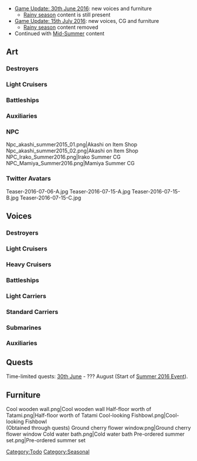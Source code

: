 *[[Thread:453608|Game Update: 30th June 2016]]: new voices and furniture
**[[Seasonal/Rainy_Season_2016|Rainy season]] content is still present
*[[Thread:455284|Game Update: 15th July 2016]]: new voices, CG and furniture
**[[Seasonal/Rainy_Season_2016|Rainy season]] content removed
*Continued with [[Seasonal/Mid-Summer 2016|Mid-Summer]] content

==Art==
{{SeasonalTOC|art=x|Akebono|Oboro|Sazanami|Ushio|Shiratsuyu|Murasame|Yuudachi|Shigure|Kazagumo|Okinami|Tenryuu|Tatsuta|Isuzu|Littorio|Fusou|Yamashiro|Akashi|Irako|Mamiya}}
===Destroyers===
{{SeasonalGallery|Akebono/Summer 2016|Oboro/Summer 2016|Oboro/Kai Summer 2016|Sazanami/Summer|Ushio/Summer|Ushio/Kai Ni Summer|Shiratsuyu/Kai Summer|Murasame/Kai Summer|Yuudachi/Kai Ni Summer|Shigure/Kai Ni Summer|Kazagumo/Summer|Okinami/Summer}}
===Light Cruisers===
{{SeasonalGallery|Tenryuu/Summer|Tatsuta/Summer|Isuzu/Summer}}
===Battleships===
{{SeasonalGallery|Littorio/Summer|Italia/Summer|Fusou/Summer|Yamashiro/Summer}}
===Auxiliaries===
{{SeasonalGallery|Akashi/Kai Summer}}
===NPC===
<gallery spacing="small" bordercolor="transparent" captionalign="center" hideaddbutton="true">
Npc_akashi_summer2015_01.png|Akashi on Item Shop
Npc_akashi_summer2015_02.png|Akashi on Item Shop
NPC_Irako_Summer2016.png|Irako Summer CG
NPC_Mamiya_Summer2016.png|Mamiya Summer CG
</gallery>
===Twitter Avatars===
<gallery spacing="small" bordercolor="transparent" captionalign="center" hideaddbutton="true">
Teaser-2016-07-06-A.jpg
Teaser-2016-07-15-A.jpg
Teaser-2016-07-15-B.jpg
Teaser-2016-07-15-C.jpg
</gallery>

==Voices==
{{SeasonalTOC|Kisaragi|Shirayuki|Oboro|Akebono|Sazanami|Ushio|Shigure|Murasame|Yuudachi|Kagerou|Shiranui|Hatsukaze|Tokitsukaze|Maikaze|Takanami|Mutsuki|Satsuki|Fumizuki|Nagatsuki|Kikuzuki|Mikazuki|Mochizuki|Shiratsuyu|Michishio|Arashio|Arare|Kasumi|Akigumo|Amatsukaze|Teruzuki|Hatsuzuki|Okinami|Kazagumo|Arashi|Hagikaze|Oyashio|Umikaze|Kawakaze|Ooi|Tatsuta|Yura|Kinu|Abukuma|Sendai|Naka|Yuubari|Furutaka|Kako|Nachi|Ashigara|Choukai|Suzuya|Kumano|Tone|Chikuma|Aoba|Takao|Atago|Mikuma|Kinugasa|Zara|Pola|Nagato|Mutsu|Hyuuga|Fusou|Yamashiro|Littorio|Roma|Musashi|Shouhou|Ryuujou|Chitose|Chiyoda|Zuihou|Akagi|Kaga|Shoukaku|Zuikaku|Ro-500|I-19|I-8|Katori|Akitsushima|Akashi|Kashima|Taigei|Mizuho|Destroyers=x|Light Cruisers=x|Battleships=x|Auxiliaries=x}}
===Destroyers===
{{SeasonalQuotes|
{{SeasonalQuotesInclude|Early Summer 2015|Destroyers}}
{{SeasonalQuotesNew}}
{{SeasonalQuote|Mutsuki
|ja = およよ？今年ももうすぐ夏かにゃ？如月ちゃん、今年の夏のお休みは、どうするにゃ？睦月はねぇ、睦月はねぇ～
|en = Oyoyo? It's going to be summer soon for this year as well-nya? Kisaragi-chan, what are you planning to do for this year's summer break-nya? Mutsuki, you see, Mutsuki's gonna~
}}
{{SeasonalQuote|Satsuki
|ja = 少し暑くなってきたね、司令官！ボク、冷たいもの持ってくるよ！
|en = It sure is getting a little hot here isn't it, Commander! I'll bring over something cold!
}}
{{SeasonalQuote|Fumizuki
|ja = しれ～か～ん、喉乾かな～い？あたしぃ、麦茶持ってくるね～。飲むでしょ？
|en = Com~man~der, aren't you thirs~ty? I'll bring over some barley tea, 'kay~. You'll drink it, yeah?
|line = Secretary 2
}}
{{SeasonalQuote|Nagatsuki
|ja = すまん司令官、この季節は苦手なんだ。どうしてって…ぅぅ、どうしてだろうな
|en = Sorry, Commander. I'm not good with this particular season. "Why", you asked...? Uugh, I wonder why indeed.
|note = Nagatsuki sank in battle on July 7th 1943
}}
{{SeasonalQuote|Kikuzuki
|ja = 暑いな…もうすぐ夏か。また、夏が来るのだな…
|en = It sure is hot... guess it'll be summer soon. Yet again, summer has arrived, hasn't it...
}}
{{SeasonalQuote|Mikazuki
|ja = 司令官、大変！夏が近づいてきてしまいました…三日月、用心して参ります！
|en = Commander, bad news! Summer is approaching... Mikazuki, shall go and be on the lookout!
}}
{{SeasonalQuote|Mochizuki
|ja = あぁ～…なんかあっちくなってきたなぁ～、かったりぃ…アイス無かったかなぁ～、アイスぅ…
|en = Aaah~... somehow it sure is getting hot here~ how tiresome... Don't we have any ice cream around~? Any ice cream at all...
}}
{{SeasonalQuote|Shiratsuyu
|ja = 今年も一番最初に、水着で白浜に突撃だあ！白露型、私についてきて！
|en = This year too, I'll be the first to hit the beach in our swimsuit! Shiratsuyu-class, follow me!
|line = Secretary 2
}}
{{SeasonalQuote|Michishio
|ja = 少しずつ暑くなってきた…今年ももうすぐ夏かあ…え？水着？はあ！？そんなのいらないでしょ！？何言ってんの！？
|en = It's slowly getting hotter and hotter... guess it'll soon be summer for this year as well... Eh? Swimsuit? Huh!? Of course I wouldn't need something like that! What are you trying to say!?
}}
{{SeasonalQuote|Arashio
|ja = うふふふふ！少しずーつ暑くなってきわねえ～…今年も夏が来るのね～夏よ～！うふふふ！楽しみねえ～！
|en = Ufufufufu! It sure is slowly getting hotter and hotter~... Summer has arrived this year too, hasn't it~ Summer~! Ufufufu! I'm looking forward to it~!
}}
{{SeasonalQuote|Arare
|ja = ああ…少し、暑い…です…もうすぐ、夏ですね…司令官…あ…なんでも…ないです。
|en = Aaah... It's a little... hot... It'll soon be summer, isn't it... Commander... Ah... It's... nothing.
}}
{{SeasonalQuote|Kasumi
|ja = 何？清霜、水着買うの？フーン。まあ、いいんじゃない？着てみれば？…え？私？…私はいいわよそんなの…ええ！？いらないって！
|en = What is it? Are you going to buy a swimsuit, Kiyoshimo? Huh... Well, doesn't that look just fine? Why don't you try it out? ...Eh, me? ...Something like that, I'm fine without it... Eeeh!? I said I don't need one, didn't I!
}}
{{SeasonalQuote|Akigumo
|ja = ほほう、夏がそろそろ来ますね～。何ですか皆さん？水着の準備などなさってるようで～はかどりますね～！酒保で画材補充しなきゃ！
|en = Hohou, summer is soon upon us, isn't it~. What's wrong, everyone? Preparing your swimsuits and all, sure seems like you guys are making some progress~! Guess I have to stock up on my drawing materials at the base exchange!
|note = Preparing for summer Comiket
}}
{{SeasonalQuote|Amatsukaze
|ja = うーん…風がないと熱いわね。もうすぐ夏かあ…え！？水着！？着ないわよ！
|en = Hmmm... It sure is hot without the wind, isn't it. So it'll be summer soon... Eh!? Swimsuits!? I'm not going to wear one!
}}
{{SeasonalQuote|Teruzuki
|ja = 秋月姉、もうすぐ夏だよ！新しい水着買いに行こう！え？それ！？それをまた着るのはどうかな、さすがに…
|en = Akizuki-nee, it'll be summer soon! Let's go buy some new swimsuits! Eh? That's...!? I'm not so sure about wearing that again, I mean...
}}
{{SeasonalQuote|Hatsuzuki
|ja = もうすぐ夏かあ…僕の名前の意味は知ってるか？うん、そうだ！だからどうということもないが、な。
|en = So it'll be summer soon... Do you know the meaning behind my name? Yes, that's right! Still, it's nothing really special, yeah.
|note = 'Hatsuzuki' means the new moon during the eighth month of the year in the lunar calendar.
}}
{{SeasonalQuote|Okinami
|ja = 少し、暑くなってきましたね、司令官。え？水着ですか？あ、そういうのは沖波は…え？そんな…そ、そうですか？
|en = It's getting... a little hotter here hasn't it, Commander. Eh? A swimsuit, is it? Ah, that kind of thing, Okinami doesn't really... Eh? That's... I-Is that so?
|ja2 = 司令官があまりにも強くおっしゃるので、あの、買ってみたんです、水着。どうでしょう。あの、あ、あまり見ないでください。
|en2 = Since the Commander strongly suggested it, I, um, tried to buy it, a swimsuit. How do I look? Um, p-please don't look at it that much.
|line2 = Secretary 2
}}
{{SeasonalQuote|Kazagumo
|ja = 暑くなってきたぁ。十駆のみんな今年は水着どうするんだろう？私どうしよう。
|en = It sure is getting hot~. I wonder what the rest of DesDiv10 will do with their swimsuits this year. What should I do...?
|ja2 = 買っちゃったぁ。ちょーと恥ずかしいけど、夏だから、いいよね？あ、秋雲、何描いてんの！？見せて！こらぁ！
|en2 = I-I bought it. It's a li~ttle embarrassing, but since it's summer and all, it's fine, right? Ah, Akigumo, just what are you drawing!? Show that to me! Heeey!
|line2 = Secretary 2
}}
{{SeasonalQuote|Arashi
|ja = おぉ、舞なんか元気だな。え？のわっちと水着買いにいくの？フーン。
|en = Ooh, Mai, somehow you sure look pretty energetic. Eh? You're going to buy swimsuits with Nowa-cchi? Huh...
|note = Referring to Maikaze
}}
{{SeasonalQuote|Hagikaze
|ja = 舞風、新しい水着買いに行くんだ。野分と？私も嵐と…いや、興味ないかな…
|en = Maikaze, you're off to buy swimsuits? Together with Nowaki? Maybe I should go with Arashi too... No, she might not interested...
}}
{{SeasonalQuote|Oyashio
|ja = 黒潮さん、それどうしたの？え？水着？何のためですか？海？海には毎日行っていますが？司令に？見せる？どうしてですか？え？ええ？
|en = Kuroshio-san, what's with that? Eh? A swimsuit? What is it for? The sea? But don't we go to the sea everyday? Show it? To the Commander? Why would you? Eh? Eeh?
}}
{{SeasonalQuote|Umikaze
|ja = 少し暑くなってきましたね。提督、もうすぐ今年も夏が来るのですね。今年の水着どうしよう。新調しようかしら。
|en = It sure is getting a little hotter. Admiral, it'll be summer soon this year too, isn't it. What should I do for this year's swimsuit...? Should I go with a new one?
}}
{{SeasonalQuote|Kawakaze
|ja = うんぁぁぁ…暑くなってきたね～。こりゃたまらん。水着かなんかで涼しくいきたいね。ああ、いいんだっけ？鎮守府、水着でも？
|en = Hnnaaa... it sure is getting hot here~. I can't stand this. I wanna cool down with a swimsuit or something. Aah wait, was it fine again? For us to wear swimsuit in the base?
}}
}}
===Light Cruisers===
{{SeasonalQuotes|
{{SeasonalQuotesInclude|Early Summer 2015|Light Cruisers}}
}}
===Heavy Cruisers===
{{SeasonalQuotes|
{{SeasonalQuotesInclude|Early Summer 2015|Heavy Cruisers}}
{{SeasonalQuotesNew}}
{{SeasonalQuote|Aoba
|ja = だんだん、暑くなってきましたね。今年も夏がくるんですね。この季節は少ぉし、呉の最後の夏を思い出しますね。
|en = It's getting hotter and hotter. So summer is coming this year again. This season reminds me a little about the last summer at Kure.
|note = Aoba met the end of the war in August in the Kure naval base.
}}
{{SeasonalQuote|Takao
|ja = ふんぬぬぬ…もうすぐ夏が来るのね。え？そうね、少し、ダイエットしようかしら。うふんぬぬ。
|en = Hgnnn... Summer is coming soon. Eh? Yes, I should diet a bit. Hgnnn...
}}
{{SeasonalQuote|Atago
|ja = あらぁ、高雄。夏に向けてダイエットを始めたの？大変ね～。私？私は必要ないわ。
|en = Oh my, Takao. You started dieting for the summer? It must be hard. Me? I don't need to.
}}
{{SeasonalQuote|Mikuma
|ja = もがみんは、今年の夏は、水着どうするのかしら？おニューのお揃い着たいなぁ。
|en = I wonder what Mogamin is going to do for her swimsuit this year? I want to have new matching swimsuits.
}}
{{SeasonalQuote|Kinugasa
|ja = 青葉、少し暑くなってきたね。もうすぐ夏が来るのか…え？水着？うーんどうしようかな？うーん。
|en = Aoba, it's getting hotter. Soon summer is coming huh... eh? swimsuit? hmmm what should I do? Hmmmm.
}}
{{SeasonalQuote|Zara
|ja = 水着？ううん、持ってきてないけど、どうせなら買っちゃおかな？うーん。
|en = Swimsuit? No, I didn't bring one but, maybe I should buy one? Hmmmm.
}}
{{SeasonalQuote|Pola
|ja = ザラ姉さまぁ～、今年は水着どうするの～？ポーラはお酒に使かっちゃたから、今年は新しい水着はパスですぅ～。
|en = Zara-neesama, What are you planning to do for this year's swimsuit? Pola had spent all her money on alcohol, so she shall pass on new swimsuits this year~
}}
}}
===Battleships===
{{SeasonalQuotes|
{{SeasonalQuotesInclude|Early Summer 2015|Battleships}}
{{SeasonalQuotesNew}}
{{SeasonalQuote|Musashi
|ja = ん？夏の海か？いいぞ、いくらでも出撃に付き合うぞ。あん？何？水着で？なぜだ？
|en = Hm? The summer sea? Sure, I'll sortie anytime. Huh? What? In a swimsuit? Why?
}}
}}
[[Category:Todo]]<!-- Yamashiro: Secretary 2 From Mid-Summer 2015 -->
===Light Carriers===
{{SeasonalQuotes|
{{SeasonalQuotesInclude|Early Summer 2015|Light Carriers}}
{{SeasonalQuotesNew}}
{{SeasonalQuote|Ryuujou
|ja = さぁー、そろそろ今年も夏が来るでぇ！うちもいつか、イケてる水着で砂浜ブイブイ言わせちゃるでぇー！見とけよぉー！・・・あー、いつかなぁー・・・
|en = Right, Soon summer is coming! I will one day rock it out on the beach with an awesome swimsuit! You will see!... ah... One day I will...
}}
{{SeasonalQuote|Chitose
|ja = 千代田ぁー、少しずつ暑くなってきたわね。今年も夏がくるのね。
|en = Chiyoda, It's getting hotter. Summer is coming
}}
{{SeasonalQuote|Chiyoda
|ja = 千歳お姉、暑くなってきたぁ。もうすぐ夏かぁ。お姉は、水着とか買わないの？
|en = Chitose-Onee, it's getting hot. It's soon summer. Onee aren't you going to buy a swimsuit?
}}
{{SeasonalQuote|Zuihou
|ja = 提督、少し暑くなってきましたね。夏が来ちゃうのかぁ…　あ、水着どうしよう。
|en = Admiral, it's getting hotter. So summer is coming... Ah, what should I do about my swimsuit?
}}
}}
===Standard Carriers===
{{SeasonalQuotes|
{{SeasonalQuotesInclude|Early Summer 2015|Standard Carriers}}
}}
===Submarines===
{{SeasonalQuotes|
{{SeasonalQuotesInclude|Early Summer 2015|Submarines}}
{{SeasonalQuotesNew}}
{{SeasonalQuote|I-19
|ja = そろそろまた夏が来るのね～！え？提督？この水着以外も見たいの？イク、これでいいんだけど…うーん。どうしようか悩むのん。
|en = Soon Summer is coming again! Eh? Admiral? You want to see me wear another swimsuit? Iku is OK with this but... hmmm. I don't know what to do.
}}
{{SeasonalQuote|I-8
|ja = え？水着ですか？はっちゃんは別にこの水着が気に入ってるので、強いていえば、眼鏡、眼鏡は新しいの欲しいかな？
|en = Eh? Swimsuit? Hacchan likes this swimsuit  but if you insist, I want glasses. I want new glasses?
}}
}}
===Auxiliaries===
{{SeasonalQuotes|
{{SeasonalQuotesInclude|Early Summer 2015|Auxiliaries}}
{{SeasonalQuotesNew}}
{{SeasonalQuote|Kashima
|ja = もうすぐ夏。香取姉、水着はどうするんだろう。私、一応準備しようかな。どうしよう。
|en = It'll be summer soon. I wonder what Katori-nee will do about her swimsuit? Maybe I should prepare as well, just in case? Whatever should I do...?
}}
{{SeasonalQuote|Taigei
|ja = て…い…と…く、え？なんですか？水着ですか？一応用意してあるのですが…え？今ですか？夏まで待っててくださいね。
|en = Ad-mi-ra-l! Eh, what is it? A swimsuit, is it? I did have one prepared, just in case, but... Eh? Right now? Please patiently wait until summer, alright?
}}
{{SeasonalQuote|Mizuho
|ja = だいぶ暑くなってきましたね。今年も…今年も夏が来るのですね…瑞穂、夏はあまり…
|en = It sure is getting considerably hotter and hotter. This year too... This year too, summer has arrived... Regarding summer, Mizuho isn't really that...
}}
}}

==Quests==

Time-limited quests: [[Partials/Updates/2016 June 30th/Content|30th June]] - ??? August (Start of [[Summer 2016 Event]]).

{{QuestList|
{{Quest
|ID = SB12
|Use_ID = F1
|Title_JP = 初夏の整理整頓
|Title_EN = Early Summer Cleanup
|Requirements = Scrap 5 equipments
|Rewards_RSC = 0 / 0 / 200 / 200
|Rewards_Items = [[File:Combat Provisions.png|30px|link=Combat Provisions]] X 1 and ''Cool looking fishbowl furniture'' X 1
|Note = Unlock requirement still unknown
}}
}}
<references></references>
==Furniture==
<gallery spacing="small" bordercolor="transparent" captionalign="center" hideaddbutton="true">
Cool wooden wall.png|Cool wooden wall{{new}}
Half-floor worth of Tatami.png|Half-floor worth of Tatami{{new}}
Cool-looking Fishbowl.png|Cool-looking Fishbowl{{new}}<br>(Obtained through quests)
Ground cherry flower window.png|Ground cherry flower window
Cold water bath.png|Cold water bath
Pre-ordered summer set.png|Pre-ordered summer set
</gallery>
[[Category:Seasonal]]